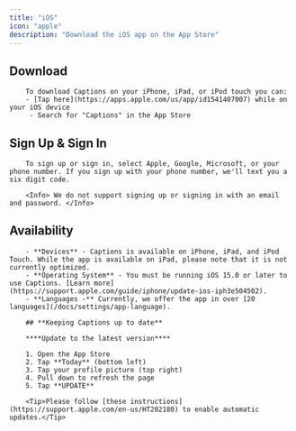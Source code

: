 ```yaml
---
title: "iOS"
icon: "apple"
description: "Download the iOS app on the App Store"
---
```


## **Download**
        To download Captions on your iPhone, iPad, or iPod touch you can:
        - [Tap here](https://apps.apple.com/us/app/id1541407007) while on your iOS device
         - Search for "Captions" in the App Store

## Sign Up & Sign In
        To sign up or sign in, select Apple, Google, Microsoft, or your phone number. If you sign up with your phone number, we'll text you a six digit code.

        <Info> We do not support signing up or signing in with an email and password. </Info>
## Availability
        
        - **Devices** - Captions is available on iPhone, iPad, and iPod Touch. While the app is available on iPad, please note that it is not currently optimized.
        - **Operating System** - You must be running iOS 15.0 or later to use Captions. [Learn more](https://support.apple.com/guide/iphone/update-ios-iph3e504502).
        - **Languages -** Currently, we offer the app in over [20 languages](/docs/settings/app-language).

        ## **Keeping Captions up to date**

        ****Update to the latest version****

        1. Open the App Store
        2. Tap **Today** (bottom left)
        3. Tap your profile picture (top right)
        4. Pull down to refresh the page
        5. Tap **UPDATE**

        <Tip>Please follow [these instructions](https://support.apple.com/en-us/HT202180) to enable automatic updates.</Tip>